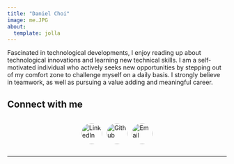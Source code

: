 ```yaml
---
title: "Daniel Choi"
image: me.JPG
about:
  template: jolla
---
```


Fascinated in technological developments, I enjoy reading up about technological
innovations and learning new technical skills. I am a self-motivated individual who
actively seeks new opportunities by stepping out of my comfort zone to challenge
myself on a daily basis. I strongly believe in teamwork, as well as pursuing a value
adding and meaningful career.

## Connect with me

<div style="display: flex; gap: 10px; justify-content: center;">
  <a href="https://www.linkedin.com/in/dan-il/">
    <img src="https://img.icons8.com/fluent/48/000000/linkedin.png" alt="LinkedIn" style="border-radius: 50%; width: 48px; height: 48px;">
  </a>
  <br>

  <a href="https://github.com/xrontux">
    <img src="https://img.icons8.com/fluent/48/000000/github.png" alt="Github" style="border-radius: 50%; width: 48px; height: 48px;">
  </a>
  <br>

  <a href="mailto:xrontux@gmail.com">
    <img src="https://img.icons8.com/fluent/48/000000/gmail.png" alt="Email" style="border-radius: 50%; width: 48px; height: 48px;">
  </a>
  <br>
</div>

<hr>
